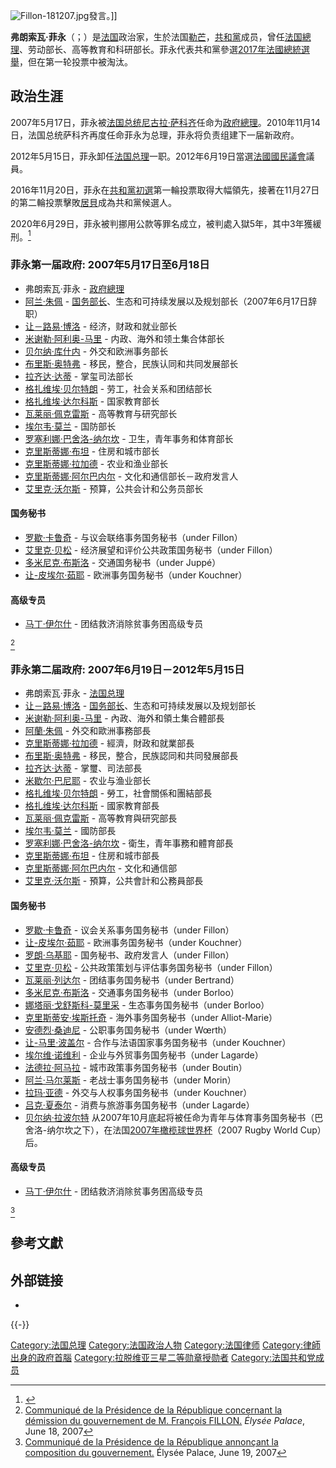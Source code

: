 {{noteTA
|T = zh-hans:弗朗索瓦·菲永;zh-hk:法蘭索瓦·菲永;zh-tw:法蘭索瓦·費雍;
|1 = zh-hans:弗朗索瓦;zh-hk:法蘭索瓦;zh-tw:法蘭索瓦;
|2 = zh-hans:菲永;zh-hk:菲永;zh-tw:費雍;
|3 = zh-hans:多米尼克·德维尔潘;zh-hk:多明尼克·德維爾潘;zh-tw:多明尼克·德維勒班;
|4 = zh-tw:尚-馬克·艾侯;zh-cn:让-马克·埃罗;zh-hk:尚-馬克·艾羅;
}}

{{Infobox officeholder
|name           = 弗朗索瓦·菲永
|original_name  = {{lang|fr|François Fillon}}
|image          = François Fillon 2010.jpg 
|country        = [[法國|法國]]
|order          = 
|office         = {{flagicon|FRA}} [[法国总理列表|第168任]][[法國總理|法國總理]]
|president      = [[尼古拉·萨科齐|尼古拉·萨科齐]]
|term_start     = 2007年5月17日
|term_end       = 2012年5月15日
|predecessor    = [[多米尼克·德维尔潘|多米尼克·德维尔潘]]
|successor      = [[让-马克·埃罗|让-马克·埃罗]]
|office2        = [[法國國民議會|法國國民議會]]議員
|term_start2    = 2012年6月20日
|term_end2      =
|birth_date     = {{Birth date and age|1954|3|4}}
|birth_place    = {{FRA}}[[薩爾特省|薩爾特省]][[勒芒|勒芒]]
|death_date     =
|death_place    =
|spouse         = {{lang|fr|Penelope Fillon}}
|party          = [[人民運動聯盟|人民運動聯盟]]→[[共和黨_(法國)|共和黨]]
|religion       = [[天主教|天主教]]
|signature = François Fillon Signature.svg
}}
[[File:Fillon-181207.jpg|thumb]]發言。]]

'''弗朗索瓦·菲永'''（{{lang-fr|'''François Fillon'''}}；{{bd|1954年|3月4日||}}）是[[法国|法国]]政治家，生於法国[[勒芒|勒芒]]，[[共和黨_(法國)|共和黨]]成员，曾任[[法国總理|法国總理]]、劳动部长、高等教育和科研部长。菲永代表共和黨參選[[2017年法國總統選舉|2017年法國總統選舉]]，但在第一轮投票中被淘汰。

==政治生涯==
2007年5月17日，菲永被[[法国总统|法国总统]][[尼古拉·萨科齐|尼古拉·萨科齐]]任命为[[法国总理|政府總理]]。2010年11月14日，法国总统萨科齐再度任命菲永为总理，菲永将负责组建下一届新政府。

2012年5月15日，菲永卸任[[法国总理|法国总理]]一职。2012年6月19日當選[[法國國民議會|法國國民議會]]議員。

2016年11月20日，菲永在[[2017年法國總統選舉共和黨初選|共和黨初選]]第一輪投票取得大幅領先，接著在11月27日的第二輪投票擊敗[[阿兰·朱佩|居貝]]成為共和黨候選人。

2020年6月29日，菲永被判挪用公款等罪名成立，被判處入獄5年，其中3年獲緩刑。<ref>{{Cite news |url=http://www.xinhuanet.com/2020-06/30/c_1126174699.htm |title=法国前总理菲永夫妇因“空饷”案获刑 |publisher=新华网 |date=2020-06-30 |accessdate=2020-06-30 |archive-date=2020-06-30 |archive-url=https://web.archive.org/web/20200630172311/http://www.xinhuanet.com/2020-06/30/c_1126174699.htm |dead-url=no }}</ref>

=== 菲永第一届政府: 2007年5月17日至6月18日 ===
* 弗朗索瓦·菲永 - [[法国总理|政府總理]]
* [[阿兰·朱佩|阿兰·朱佩]] - [[国务部长|国务部长]]、生态和可持续发展以及规划部长（2007年6月17日辞职）
* [[让－路易·博洛|让－路易·博洛]] - 经济，财政和就业部长
* [[米谢勒·阿利奥-马里|米谢勒·阿利奥-马里]] - 内政、海外和领土集合体部长
* [[贝尔纳·库什内|贝尔纳·库什内]] - 外交和欧洲事务部长
* [[布里斯·奥特弗|布里斯·奥特弗]] - 移民，整合，民族认同和共同发展部长
* [[拉齐达·达蒂|拉齐达·达蒂]] - 掌玺司法部长
* [[格扎维埃·贝尔特朗|格扎维埃·贝尔特朗]] - 劳工，社会关系和团结部长
* [[格扎维埃·达尔科斯|格扎维埃·达尔科斯]] - 国家教育部长
* [[瓦莱丽·佩克雷斯|瓦莱丽·佩克雷斯]] - 高等教育与研究部长
* [[埃尔韦·莫兰|埃尔韦·莫兰]] - 国防部长
* [[罗塞利娜·巴舍洛-纳尔坎|罗塞利娜·巴舍洛-纳尔坎]] - 卫生，青年事务和体育部长
* [[克里斯蒂娜·布坦|克里斯蒂娜·布坦]] - 住房和城市部长
* [[克里斯蒂娜·拉加德|克里斯蒂娜·拉加德]] - 农业和渔业部长
* [[克里斯蒂娜·阿尔巴内尔|克里斯蒂娜·阿尔巴内尔]] - 文化和通信部长－政府发言人
* [[艾里克·沃尔斯|艾里克·沃尔斯]] - 预算，公共会计和公务员部长

==== 国务秘书 ====
* [[罗歇·卡鲁奇|罗歇·卡鲁奇]] - 与议会联络事务国务秘书（under Fillon）
* [[艾里克·贝松|艾里克·贝松]] - 经济展望和评价公共政策国务秘书（under Fillon）
* [[多米尼克·布斯洛|多米尼克·布斯洛]] - 交通国务秘书（under Juppé）
* [[让-皮埃尔·茹耶|让-皮埃尔·茹耶]] - 欧洲事务国务秘书（under Kouchner）

==== 高级专员 ====
* [[马丁·伊尔什|马丁·伊尔什]] - 团结救济消除贫事务困高级专员

<ref>[http://www.elysee.fr/elysee/elysee.fr/francais/salle_de_presse/2007/juin/demission_du_gouvernement_de_m_francois_fillon.78882.html Communiqué de la Présidence de la République concernant la démission du gouvernement de M. François FILLON.] {{Wayback|url=http://www.elysee.fr/elysee/elysee.fr/francais/salle_de_presse/2007/juin/demission_du_gouvernement_de_m_francois_fillon.78882.html |date=20070621020813 }} ''Élysée Palace'', June 18, 2007</ref>

=== 菲永第二届政府: 2007年6月19日－2012年5月15日 ===
* 弗朗索瓦·菲永 - [[法国总理|法国总理]] 
* [[让－路易·博洛|让－路易·博洛]] - [[国务部长|国务部长]]、生态和可持续发展以及规划部长
* [[米谢勒·阿利奥-马里|米谢勒·阿利奥-马里]] - 內政、海外和領土集合體部長
* [[阿蘭·朱佩|阿蘭·朱佩]] - 外交和歐洲事務部長
* [[克里斯蒂娜·拉加德|克里斯蒂娜·拉加德]] - 經濟，財政和就業部長
* [[布里斯·奥特弗|布里斯·奥特弗]] - 移民，整合，民族認同和共同發展部長
* [[拉齐达·达蒂|拉齐达·达蒂]] - 掌璽、司法部長
* [[米歇尔·巴尼耶|米歇尔·巴尼耶]] - 农业与渔业部长
* [[格扎维埃·贝尔特朗|格扎维埃·贝尔特朗]] - 勞工，社會關係和團結部長
* [[格扎维埃·达尔科斯|格扎维埃·达尔科斯]] - 國家教育部長
* [[瓦莱丽·佩克雷斯|瓦莱丽·佩克雷斯]] - 高等教育與研究部長
* [[埃尔韦·莫兰|埃尔韦·莫兰]] - 國防部長
* [[罗塞利娜·巴舍洛-纳尔坎|罗塞利娜·巴舍洛-纳尔坎]] - 衛生，青年事務和體育部長
* [[克里斯蒂娜·布坦|克里斯蒂娜·布坦]] - 住房和城市部長
* [[克里斯蒂娜·阿尔巴内尔|克里斯蒂娜·阿尔巴内尔]] - 文化和通信部
* [[艾里克·沃尔斯|艾里克·沃尔斯]] - 預算，公共會計和公務員部長

==== 国务秘书 ====
* [[罗歇·卡鲁奇|罗歇·卡鲁奇]] - 议会关系事务国务秘书（under Fillon）
* [[让-皮埃尔·茹耶|让-皮埃尔·茹耶]] - 欧洲事务国务秘书（under Kouchner）
* [[罗朗·乌基耶|罗朗·乌基耶]] - 国务秘书、政府发言人（under Fillon）
* [[艾里克·贝松|艾里克·贝松]] - 公共政策策划与评估事务国务秘书（under Fillon）
* [[瓦莱丽·列达尔|瓦莱丽·列达尔]] - 团结事务国务秘书（under Bertrand）
* [[多米尼克·布斯洛|多米尼克·布斯洛]] - 交通事务国务秘书（under Borloo）
* [[娜塔丽·戈舒斯科-莫里采|娜塔丽·戈舒斯科-莫里采]] - 生态事务国务秘书（under Borloo）
* [[克里斯蒂安·埃斯托奇|克里斯蒂安·埃斯托奇]] - 海外事务国务秘书（under Alliot-Marie）
* [[安德烈·桑迪尼|安德烈·桑迪尼]] - 公职事务国务秘书（under Wœrth）
* [[让-马里·波盖尔|让-马里·波盖尔]] - 合作与法语国家事务国务秘书（under Kouchner）
* [[埃尔维·诺维利|埃尔维·诺维利]] - 企业与外贸事务国务秘书（under Lagarde）
* [[法德拉·阿马拉|法德拉·阿马拉]] - 城市政策事务国务秘书（under Boutin）
* [[阿兰·马尔莱斯|阿兰·马尔莱斯]] - 老战士事务国务秘书（under Morin）
* [[拉玛·亚德|拉玛·亚德]] - 外交与人权事务国务秘书（under Kouchner）
* [[吕克·夏泰尔|吕克·夏泰尔]] - 消费与旅游事务国务秘书（under Lagarde）
* [[贝尔纳·拉波尔特|贝尔纳·拉波尔特]] 从2007年10月底起将被任命为青年与体育事务国务秘书（巴舍洛-纳尔坎之下），在法国[[2007年橄榄球世界杯|2007年橄榄球世界杯]]（2007 Rugby World Cup）后。

==== 高级专员 ====
* [[马丁·伊尔什|马丁·伊尔什]] - 团结救济消除贫事务困高级专员

<ref>[http://elysee.fr/elysee/elysee.fr/francais/salle_de_presse/2007/juin/composition_du_gouvernement.78895.html Communiqué de la Présidence de la République annonçant la composition du gouvernement. ] {{Wayback|url=http://elysee.fr/elysee/elysee.fr/francais/salle_de_presse/2007/juin/composition_du_gouvernement.78895.html |date=20070622192415 }} Élysée Palace, June 19, 2007</ref>

== 參考文獻 ==
{{Reflist}}

== 外部链接 ==
* {{Commons category-inline|François Fillon}}

{{-}}
{{start box}}
{{s-gov|fra}}
{{succession box|[[多米尼克·德维尔潘|多米尼克·德维尔潘]]|[[让-马克·埃罗|让-马克·埃罗]]|[[法国总理|法国总理]]|2007年－2012年}}
{{end box}}

{{2017年法国总统选举}}
{{法国政府首脑}}
{{Authority control}}

{{DEFAULTSORT:Fillon, Francois}}
[[Category:法国总理|Category:法国总理]]
[[Category:法国政治人物|Category:法国政治人物]]
[[Category:法国律师|Category:法国律师]]
[[Category:律師出身的政府首腦|Category:律師出身的政府首腦]]
[[Category:拉脱维亚三星二等勋章授勋者|Category:拉脱维亚三星二等勋章授勋者]]
[[Category:法国共和党成员|Category:法国共和党成员]]